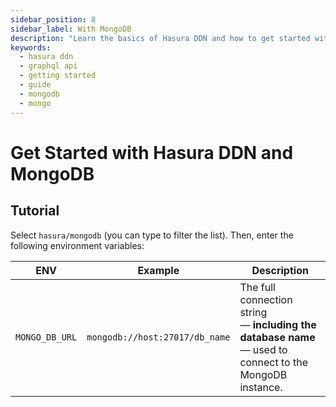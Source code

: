 ```yaml
---
sidebar_position: 8
sidebar_label: With MongoDB
description: "Learn the basics of Hasura DDN and how to get started with a MongoDB database."
keywords:
  - hasura ddn
  - graphql api
  - getting started
  - guide
  - mongodb
  - mongo
---
```



# Get Started with Hasura DDN and MongoDB

<BoilerplateOverview dataSourceName="MongoDB" time="twenty" />

<Prereqs />

## Tutorial

<BoilerplateInit />

Select `hasura/mongodb` (you can type to filter the list). Then, enter the following environment variables:

| ENV            | Example                        | Description                                                                                             |
| -------------- | ------------------------------ | ------------------------------------------------------------------------------------------------------- |
| `MONGO_DB_URL` | `mongodb://host:27017/db_name` | The full connection string — **including the database name** — used to connect to the MongoDB instance. |

<BoilerplateDx />

<BoilerplateSummary dataSourceName="MongoDB" />

